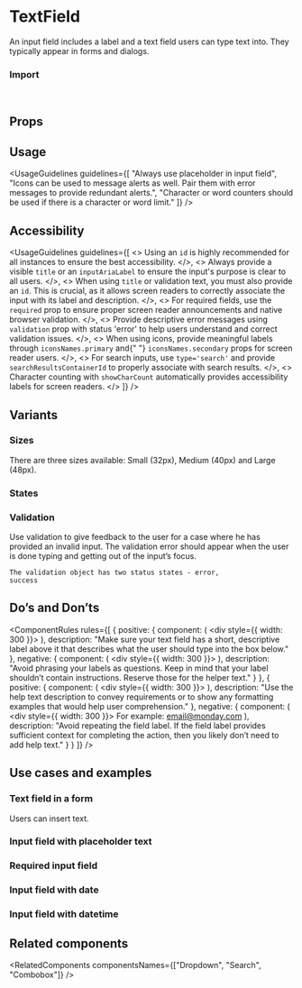 
<Meta of={TextFieldStories} />

# TextField

An input field includes a label and a text field users can type text into. They typically appear in forms and dialogs.

<Canvas of={TextFieldStories.Overview} />

### Import

```js
import { TextField } from "@vibe/core";
```

## Props

<PropsTable />

## Usage

<UsageGuidelines
  guidelines={[
    "Always use placeholder in input field",
    "Icons can be used to message alerts as well. Pair them with error messages to provide redundant alerts.",
    "Character or word counters should be used if there is a character or word limit."
  ]}
/>

## Accessibility

<UsageGuidelines
  guidelines={[
    <>
      Using an <code>id</code> is highly recommended for all instances to ensure the best accessibility.
    </>,
    <>
      Always provide a visible <code>title</code> or an <code>inputAriaLabel</code> to ensure the input's purpose is
      clear to all users.
    </>,
    <>
      When using <code>title</code> or validation text, you must also provide an <code>id</code>. This is crucial, as it
      allows screen readers to correctly associate the input with its label and description.
    </>,
    <>
      For required fields, use the <code>required</code> prop to ensure proper screen reader announcements and native
      browser validation.
    </>,
    <>
      Provide descriptive error messages using <code>validation</code> prop with status 'error' to help users understand
      and correct validation issues.
    </>,
    <>
      When using icons, provide meaningful labels through <code>iconsNames.primary</code> and{" "}
      <code>iconsNames.secondary</code> props for screen reader users.
    </>,
    <>
      For search inputs, use <code>type='search'</code> and provide <code>searchResultsContainerId</code> to properly
      associate with search results.
    </>,
    <>
      Character counting with <code>showCharCount</code> automatically provides accessibility labels for screen readers.
    </>
  ]}
/>

## Variants

### Sizes

There are three sizes available: Small (32px), Medium (40px) and Large (48px).

<Canvas of={TextFieldStories.Sizes} />

### States

<Canvas of={TextFieldStories.States} />

### Validation

Use validation to give feedback to the user for a case where he has provided an invalid input. The validation error should appear when the user is done typing and getting out of the input’s focus.

<code>The validation object has two status states - error, success</code>

<Canvas of={TextFieldStories.Validation} />

## Do’s and Don’ts

<ComponentRules
  rules={[
    {
      positive: {
        component: (
          <div style={{ width: 300 }}>
            <TextField title="Email" placeholder="email@monday.com" size="medium" />
          </div>
        ),
        description:
          "Make sure your text field has a short, descriptive label above it that describes what the user should type into the box below."
      },
      negative: {
        component: (
          <div style={{ width: 300 }}>
            <TextField title="What is your email address?" placeholder="email@monday.com" size="medium" />
          </div>
        ),
        description:
          "Avoid phrasing your labels as questions. Keep in mind that your label shouldn’t contain instructions. Reserve those for the helper text."
      }
    },
    {
      positive: {
        component: (
          <div style={{ width: 300 }}>
            <TextField title="Email" placeholder="email@monday.com" size="medium" />
          </div>
        ),
        description:
          "Use the help text description to convey requirements or to show any formatting examples that would help user comprehension."
      },
      negative: {
        component: (
          <div style={{ width: 300 }}>
            <TextField title="Email" placeholder="email@monday.com" size="medium" />
            For example: email@monday.com
          </div>
        ),
        description:
          "Avoid repeating the field label. If the field label provides sufficient context for completing the action, then you likely don’t need to add help text."
      }
    }
  ]}
/>

## Use cases and examples

### Text field in a form

Users can insert text.

<Canvas of={TextFieldStories.TextFieldInAForm} />

### Input field with placeholder text

<Canvas of={TextFieldStories.InputFieldWithPlaceholderText} />

### Required input field

<Canvas of={TextFieldStories.RequiredInputField} />

### Input field with date

<Canvas of={TextFieldStories.InputFieldWithDate} />

### Input field with datetime

<Canvas of={TextFieldStories.InputFieldWithDateAndTime} />

## Related components

<RelatedComponents componentsNames={["Dropdown", "Search", "Combobox"]} />
